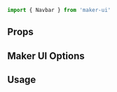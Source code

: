 <SEO
  title="Navbar"
  description="Use the Navbar component to manage your logo, primary menu, and custom nav widgets."
/>

<Diagram component="Navbar">

```jsx
import { Navbar } from 'maker-ui'
```

</Diagram>

## Props

## Maker UI Options

## Usage
